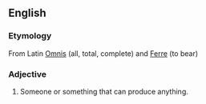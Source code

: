 ==English==
===Etymology===
From Latin [[Omnis]] (all, total, complete) and [[Ferre]] (to bear)
===Adjective===
# Someone or something that can produce anything.